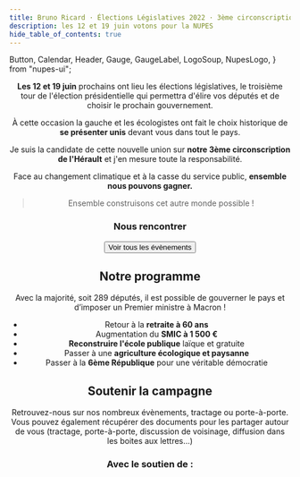 ```yaml
---
title: Bruno Ricard · Élections Législatives 2022 · 3ème circonscription de l'Hérault
description: les 12 et 19 juin votons pour la NUPES
hide_table_of_contents: true
---
```


  Button,
  Calendar,
  Header,
  Gauge,
  GaugeLabel,
  LogoSoup,
  NupesLogo,
} from "nupes-ui";

<NupesLogo />

<Header
  backgroundSrc={require("../../static/img/cover-background.jpg").default}
  src={require("../../static/img/julia-mignacca.png").default}
  alt="Votez Bruno Ricard pour la Nouvelle Union Populaire Écologique et Sociale"
  sources={[
    {
      srcSet: require("../../static/img/julia-mignacca.webp").default,
      type: "image/webp",
    },
    {
      srcSet: require("../../static/img/julia-mignacca.png").default,
      type: "image/png",
    },
  ]}
/>

**Les 12 et 19 juin** prochains ont lieu les élections législatives, le troisième tour
de l'élection présidentielle qui permettra d'élire vos députés et de choisir le prochain
gouvernement.

À cette occasion la gauche et les écologistes ont fait le choix historique
de **se présenter unis** devant vous dans tout le pays.

Je suis la candidate de cette nouvelle union sur **notre 3ème circonscription de l'Hérault** et j'en mesure toute la responsabilité.

Face au changement climatique et à la casse du service public, **ensemble nous pouvons gagner.**

> Ensemble construisons cet autre monde possible !

### Nous rencontrer

<Calendar
  googleApiKey="AIzaSyCIliSSjT42WLmCaorjNeovyU50E_B6AM0"
  calendarId="com.nupes2202@gmail.com"
  limit={6}
  link="/agenda"
  preview
/>
<div className="btn-container">
  <Button
    as="a"
    href="/agenda"
    variant="secondary"
    className="calendar-btn-link"
  >
    Voir tous les évènements
  </Button>
</div>

## Notre programme

Avec la majorité, soit 289 députés, il est possible de gouverner le pays
et d’imposer un Premier ministre à Macron !

- Retour à la **retraite à 60 ans**
- Augmentation du **SMIC à 1 500 €**
- **Reconstruire l'école publique** laïque et gratuite
- Passer à une **agriculture écologique et paysanne**
- Passer à la **6ème République** pour une véritable démocratie

## Soutenir la campagne

Retrouvez-nous sur nos nombreux évènements, tractage ou porte-à-porte. Vous pouvez également récupérer des documents pour les partager autour de vous (tractage, porte-à-porte, discussion de voisinage, diffusion dans les boites aux lettres…)

### Avec le soutien de :

<LogoSoup />
